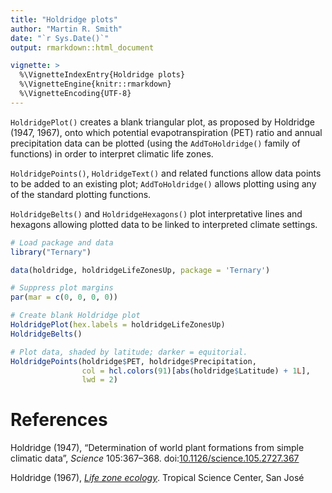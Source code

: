```yaml
---
title: "Holdridge plots"
author: "Martin R. Smith"
date: "`r Sys.Date()`"
output: rmarkdown::html_document

vignette: >
  %\VignetteIndexEntry{Holdridge plots}
  %\VignetteEngine{knitr::rmarkdown}
  %\VignetteEncoding{UTF-8}
---
```



`HoldridgePlot()` creates a blank triangular plot, as proposed by 
Holdridge (1947, 1967), onto which potential evapotranspiration
(PET) ratio and annual precipitation data can be plotted
(using the `AddToHoldridge()` family of functions) in order to interpret
climatic life zones.

`HoldridgePoints()`, `HoldridgeText()` and related functions allow data 
points to be added to an existing plot; `AddToHoldridge()` allows plotting
using any of the standard plotting functions.

`HoldridgeBelts()` and `HoldridgeHexagons()` plot interpretative lines
and hexagons allowing plotted data to be linked to interpreted climate
settings.

```r
# Load package and data
library("Ternary")

data(holdridge, holdridgeLifeZonesUp, package = 'Ternary')

# Suppress plot margins
par(mar = c(0, 0, 0, 0))

# Create blank Holdridge plot
HoldridgePlot(hex.labels = holdridgeLifeZonesUp)
HoldridgeBelts()

# Plot data, shaded by latitude; darker = equitorial.
HoldridgePoints(holdridge$PET, holdridge$Precipitation,
                col = hcl.colors(91)[abs(holdridge$Latitude) + 1L],
                lwd = 2)

```

# References

Holdridge (1947),
"Determination of world plant formations from simple climatic data",
_Science_ 105:367&ndash;368.
doi:[10.1126/science.105.2727.367](https://dx.doi.org/10.1126/science.105.2727.367)

Holdridge (1967),
[_Life zone ecology_](https://reddcr.go.cr/sites/default/files/centro-de-documentacion/holdridge_1966_-_life_zone_ecology.pdf).
Tropical Science Center, San Jos&eacute;
